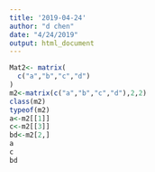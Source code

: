 ```yaml
---
title: '2019-04-24'
author: "d chen"
date: "4/24/2019"
output: html_document
---
```


```r
Mat2<- matrix(
  c("a","b","c","d")
)
m2<-matrix(c("a","b","c","d"),2,2)
class(m2)
typeof(m2)
a<-m2[[1]]
c<-m2[[3]]
bd<-m2[2,]
a
c
bd
```



